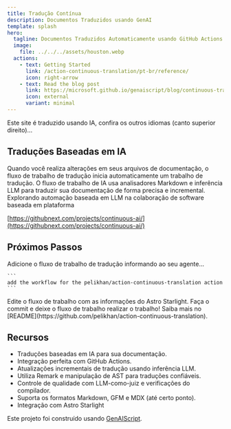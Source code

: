 ```yaml
---
title: Tradução Contínua
description: Documentos Traduzidos usando GenAI
template: splash
hero:
  tagline: Documentos Traduzidos Automaticamente usando GitHub Actions e Modelos
  image:
    file: ../../../assets/houston.webp
  actions:
    - text: Getting Started
      link: /action-continuous-translation/pt-br/reference/
      icon: right-arrow
    - text: Read the blog post
      link: https://microsoft.github.io/genaiscript/blog/continuous-translations/
      icon: external
      variant: minimal
---
```



Este site é traduzido usando IA, confira os outros idiomas (canto superior direito)...

## Traduções Baseadas em IA

<CardGrid>
  <Card title="Ações do GitHub" icon="github">
    Quando você realiza alterações em seus arquivos de documentação, o fluxo de trabalho de tradução inicia automaticamente um trabalho de tradução.
  </Card>

  <Card title="Modelos do GitHub" icon="seti:markdown">
    O fluxo de trabalho de IA usa analisadores Markdown e inferência LLM para traduzir sua documentação de forma precisa e incremental.
  </Card>
</CardGrid>

<Card title="IA Contínua" icon="rocket">
  Explorando automação baseada em LLM na colaboração de software baseada em plataforma

[https://githubnext.com/projects/continuous-ai/](https://githubnext.com/projects/continuous-ai/)

</Card>

## Próximos Passos

<CardGrid stagger>
  <Card title="Adicione o Fluxo de Trabalho" icon="pencil">
    Adicione o fluxo de trabalho de tradução informando ao seu agente...

    ```
    add the workflow for the pelikhan/action-continuous-translation action
    ```

  </Card>

<Card title="Configure seu site" icon="setting">
  Edite o fluxo de trabalho com as informações do Astro Starlight.
</Card>

<Card title="Traduza!" icon="add-document">
  Faça o commit e deixe o fluxo de trabalho realizar o trabalho!
</Card>

  <Card title="Leia a documentação" icon="open-book">
    Saiba mais no [README](https://github.com/pelikhan/action-continuous-translation).
  </Card>
</CardGrid>

## Recursos

- Traduções baseadas em IA para sua documentação.
- Integração perfeita com GitHub Actions.
- Atualizações incrementais de tradução usando inferência LLM.
- Utiliza Remark e manipulação de AST para traduções confiáveis.
- Controle de qualidade com LLM-como-juiz e verificações do compilador.
- Suporta os formatos Markdown, GFM e MDX (até certo ponto).
- Integração com Astro Starlight

Este projeto foi construído usando [GenAIScript](https://microsoft.github.io/genaiscript).
